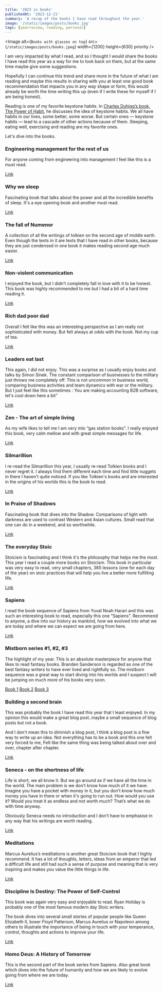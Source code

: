 ```yaml
---
title: '2023 in books'
publishedAt: '2023-12-21'
summary: 'A recap of the books I have read throughout the year.'
image: '/static/images/posts/books.jpg'
tags: [yearreview, reading, personal]
---
```


<Image
  alt={`Books with glasses on top`}
  src={`/static/images/posts/books.jpeg`}
  width={1200}
  height={630}
  priority
/>

I am very impacted by what I read, and so I thought I would share the books I have read this year as a way for me to look back on them, but at the same time maybe give some suggestions.

Hopefully I can continue this trend and share more in the future of what I am reading and maybe this results in sharing with you at least one good book recommendation that impacts you in any way shape or form, this would already be worth the time writing this up (even if I write these for myself if I am being honest).

Reading is one of my favorite keystone habits. In [Charles Duhigg’s book, The Power of Habit](https://www.goodreads.com/book/show/12609433-the-power-of-habit), he discusses the idea of keystone habits. We all have habits in our lives, some better, some worse. But certain ones — keystone habits — lead to a cascade of other actions because of them. Sleeping, eating well, exercising and reading are my favorite ones.

Let's dive into the books.

### Engineering management for the rest of us

For anyone coming from engineering into management I feel like this is a must read.

[Link](https://www.goodreads.com/book/show/58502800-engineering-management-for-the-rest-of-us)

### Why we sleep

Fascinating book that talks about the power and all the incredible benefits of sleep. It's a eye opening book and another must read.

[Link](https://www.goodreads.com/book/show/34466963-why-we-sleep)

### The fall of Numenor

A collection of all the writings of tolkien on the second age of middle earth. Even though the texts in it are texts that I have read in other books, because they are just condensed in one book it makes reading second age much easier.

[Link](https://www.goodreads.com/book/show/61331094-the-fall-of-n-menor)

### Non-violent communication

I enjoyed the book, but I didn’t completely fall in love with it to be honest. This book was highly recommended to me but I had a bit of a hard time reading it.

[Link](https://www.goodreads.com/book/show/3601593-non-violent-communication-a-language-of-life)

### Rich dad poor dad

Overall I felt like this was an interesting perspective as I am really not sophisticated with money. But felt always at odds with the book. Not my cup of tea.

[Link](https://www.goodreads.com/book/show/69571.Rich_Dad_Poor_Dad)

### Leaders eat last

This again, I did not enjoy. This was a surprise as I usually enjoy books and talks by Simon Sinek. The constant comparison of businesses to the military just throws me completely off. This is not uncommon in business world, comparing business activities and team dynamics with war or the military. But I just feel like this sometimes : You are making accounting B2B software, let's cool down here a bit”

[Link](https://www.goodreads.com/book/show/16144853-leaders-eat-last)

### Zen - The art of simple living

As my wife likes to tell me I am very into “gas station books”. I really enjoyed this book, very calm mellow and with great simple messages for life.

[Link](https://www.goodreads.com/book/show/41081321-zen)

### Silmarillion

I re-read the Silmarillion this year, I usually re-read Tolkien books and I never regret it. I always find them different each time and find little nuggets in there I haven't quite noticed. If you like Tolkien's books and
are interested in the origins of his worlds this is the book to read.

[Link](https://www.goodreads.com/book/show/7203161-silmarilion?ref=nav_sb_ss_1_9)

### In Praise of Shadows

Fascinating book that dives into the Shadow. Comparisons of light with darkness are used to contrast Western and Asian cultures. Small read that one can do in a weekend, and so worthwhile.

[Link](https://www.goodreads.com/book/show/34473.In_Praise_of_Shadows)

### The everyday Stoic

Stoicism is fascinating and I think it's the philosophy that helps me the most. This year I read a couple more books on Stoicism. This book in particular was very easy to read, very small chapters, 365 lessons (one for each day of the year) on stoic practices that will help you live a better more fulfilling life.

[Link](https://www.goodreads.com/book/show/97110343-the-everyday-stoic)

### Sapiens

I read the book sequence of Sapiens from Yuval Noah Harari and this was such an interesting book to read, especially this one “Sapiens”. Recommend to anyone, a dive into our history as mankind, how we evolved into what we are today and where we can expect we are going from here.

[Link](https://www.goodreads.com/book/show/23692271-sapiens)

### Mistborn series #1, #2, #3

The highlight of my year. This is an absolute masterpiece for anyone that likes to read fantasy books. Branden Sanderson is regarded as one of the best fantasy writers to have ever lived and rightfully so. The mistborn sequence was a great way to start diving into his worlds and I suspect I will be jumping on much more of his books very soon.

[Book 1](https://www.goodreads.com/book/show/68428.The_Final_Empire)
[Book 2](https://www.goodreads.com/book/show/60784467-the-well-of-ascension)
[Book 3](https://www.goodreads.com/book/show/2767793-the-hero-of-ages)

### Building a second brain

This was probably the book I have read this year that I least enjoyed. In my opinion this would make a great blog post..maybe a small sequence of blog posts but not a book.

And I don't mean this to diminish a blog post, I think a blog post is a fine way to write up an idea. Not everything has to be a book and this one felt very forced to me, Felt like the same thing was being talked about over and over, chapter after chapter.

[Link](https://www.goodreads.com/book/show/59616977-building-a-second-brain)

### Seneca - on the shortness of life

Life is short, we all know it. But we go around as if we have all the time in the world. The main problem is we don’t know how much of it we have. Imagine you have a pocket with money in it, but you don’t know how much money you have in there or when it's going to run out. How would you use it? Would you treat it as endless and not worth much? That’s what we do with time anyway.

Obviously Seneca needs no introduction and I don’t have to emphasise in any way that his writings are worth reading.

[Link](https://www.goodreads.com/book/show/97412.On_the_Shortness_of_Life)

### Meditations

Marcus Aurelius’s meditations is another great Stoicism book that I highly recommend. It has a lot of thoughts, letters, ideas from an emperor that led a difficult life and still had such a sense of purpose and meaning that is very inspiring and makes you value the little things in life.

[Link](https://www.goodreads.com/book/show/30659.Meditations)

### Discipline Is Destiny: The Power of Self-Control

This book was again very easy and enjoyable to read. Ryan Holiday is probably one of the most famous modern day Stoic writers.

The book dives into several small stories of popular people like Queen Elizabeth II, boxer Floyd Patterson, Marcus Aurelius or Napoleon among others to illustrate the importance of being in touch with your temperance, control, thoughts and actions to improve your life.

[Link](https://www.goodreads.com/book/show/60018575-discipline-is-destiny)

### Homo Deus: A History of Tomorrow

This is the second part of the book series from Sapiens. Also great book which dives into the future of humanity and how we are likely to evolve going from where we are today.

[Link](https://www.goodreads.com/book/show/31138556-homo-deus?ref=nav_sb_ss_1_9)
